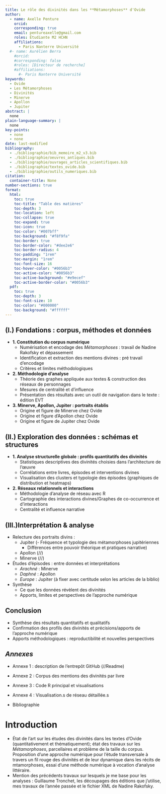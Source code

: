 ```yaml
---
title: Le rôle des divinités dans les **Métamorphoses** d'Ovide
author:
  - name: Axelle Penture
    orcid: 
    corresponding: true
    email: pentureaxelle@gmail.com
    roles: Étudiante M2 HCHN 
    affiliations:
      - Paris Nanterre Université
  #- name: Aurélien Berra
    #orcid: 
    #corresponding: false
    #roles: [Directeur de recherche]
    #affiliations:
      #- Paris Nanterre Université 
keywords:
  - Ovide
  - Les Métamorphoses
  - Divinités
  - Minerve
  - Apollon 
  - Jupiter
abstract: |
  none
plain-language-summary: |
  none
key-points:
  - none
  - none
date: last-modified
bibliography: 
  - ./bibliographie/bib_memoire_m2_v3.bib
  - ./bibliographie/oeuvres_antiques.bib
  - ./bibliographie/ouvrages_articles_scientifiques.bib
  - ./bibliographie/textes_ovide.bib
  - ./bibliographie/outils_numeriques.bib
citation:
  container-title: None
number-sections: true
format:
  html:
    toc: true
    toc-title: "Table des matières"
    toc-depth: 3
    toc-location: left
    toc-collapse: true
    toc-expand: true
    toc-icon: true
    toc-color: "#007bff"
    toc-background: "#f8f9fa"
    toc-border: true
    toc-border-color: "#dee2e6"
    toc-border-radius: 4
    toc-padding: "1rem"
    toc-margin: "1rem"
    toc-font-size: 16
    toc-hover-color: "#0056b3"
    toc-active-color: "#0056b3"
    toc-active-background: "#e9ecef"
    toc-active-border-color: "#0056b3"
  pdf:
    toc: true
    toc-depth: 3
    toc-font-size: 10
    toc-color: "#000000"
    toc-background: "#ffffff"
---
```


<!-- # Proposition de plan (points clés) -->

```{=html}
<!--## Plan du M1 

I. La structure des *Métamorphoses* : le travail de Gilles Tronchet 

1. Le découpage des *Métamorphoses* 
Considérations générales 
La définition de l’épisode 
Le premier découpage de Gilles Tronchet 

2. Les typologies des métamorphoses 
Métamorphose : définitions 
Typologie des métamorphoses par catégorie et par genre 

3. Les schémas narratifs actanciels ou « algorithmes » 

II. Préparation à l’exploration numérique de la structure dans les Métamorphoses

1. Extraction de la méthode et des données 
Les restrictions de la méthode de Gilles Tronchet dans le cadre d’une démarche
numérique 
Vers une exploration numérique 

2. Exploration numérique : adapter les données 
Travail autour des classifications 
Traitement numérique du texte 

3. Balayage lexical préliminaire avec Voyant Tools 
Exploration de l’oeuvre 
Exploration des épisodes des métamorphoses 

III. Exploration numérique des Métamorphoses : réseaux et échelles de la
métamorphose. 

1. Analyse structurelle globale 
Visualisation et analyse de la place des métamorphoses au sein du texte selon la
caractérisation de Tronchet
Analyse quantitative des vers dédiés à la métamorphose à l’échelle de l'oeuvre 

2. Analyse de réseaux 
Qui transforme qui ?
En quoi transforme qui ?

3. Modèle d’analyse d’une métamorphose
-->
```

## **(I.) Fondations : corpus, méthodes et données**

-   **1. Constitution du corpus numérique**
    -   Numérisation et encodage des *Métamorphoses* : travail de Nadine Rakofsky et dépassement
    -   Identification et extraction des mentions divines : pré travail d'encodage
    -   Critères et limites méthodologiques
-   **2. Méthodologie d'analyse **
    -   Théorie des graphes appliquée aux textes & construction des réseaux de personnages
    -   Mesures de centralité et d'influence
    -   Présentation des résultats avec un outil de navigation dans le texte : édition EVT 
-   **3. Minerve, Apollon, Jupiter : portraits établis**
    -   Origine et figure de Minerve chez Ovide 
    -   Origine et figure d’Apollon chez Ovide
    -   Origine et figure de Jupiter chez Ovide


## **(II.) Exploration des données : schémas et structures**

-   **1. Analyse structurelle globale : profils quantitatifs des divinités**
    -   Statistiques descriptives des divinités choisies dans l'architecture de l'œuvre
    -   Corrélations entre livres, épisodes et interventions divines
    -   Visualisation des clusters et typologie des épisodes (graphiques de distribution et heatmaps)
-   **2. Réseaux relationnels et interactions**
    -   Méthodologie d'analyse de réseau avec R
    -   Cartographie des interactions divines/Graphes de co-occurrence et d'interactions
    -   Centralité et influence narrative
<!-- -   \[**3. Analyse lexicale et sémantique (préparation **
    -   Champs lexicaux associés à chaque divinité
    -   Analyse des contextes et collocations] -->
 
## **(III.)Interprétation & analyse**

-   Relecture des portraits divins :
    -   Jupiter (- Fréquence et typologie des métamorphoses jupitériennes
        -   Différences entre pouvoir théorique et pratiques narrative)
    -   Apollon (//)
    -   Minerve (//)
-   Études d'épisodes : entre données et interprétations
    -   *Arachné* : Minerve 
    -   *Daphné* : Apollon
    -   *Europe* : Jupiter 
(à fixer avec certitude selon les articles de la biblio)
-   Synthèse 
    -   Ce que les données révèlent des divinités
    -   Apports, limites et perspectives de l'approche numérique

## Conclusion

-   Synthèse des résultats quantitatifs et qualitatifs
-   Confirmation des profils des divinités et précisions/apports de l'approche numérique
-   Apports méthodologiques : reproductibilité et nouvelles perspectives
<!-- [-   Limites de l'approche computationnelle
-   Perspectives --> 

## *Annexes*

-   Annexe 1 : description de l'entrepôt GitHub (//Readme)

-   Annexe 2 : Corpus des mentions des divinités par livre

-   Annexe 3 : Code R principal et visualisations

-   Annexe 4 : Visualisation.s de réseau détaillée.s

-   Bibliographie

# Introduction

-   État de l'art sur les études des divinités dans les textes d'Ovide (quantitativement et thématiquement); état des travaux sur les *Métamorphoses*, parcellaires et problème de la taille du corpus. Proposition d'une approche numérique pour l'étude transversale à travers un fil rouge des divinités et de leur dynamique dans les récits de mtamorphoses, essai d'une méthode numérique à vocation d'analyse littéraire.
-   Mention des précédents travaux sur lesquels je me base pour les analyses : Guillaume Tronchet, les découpages des éditions que j'utilise, mes travaux de l'année passée et le fichier XML de Nadine Rakofsky.

::: {#refs}
:::
